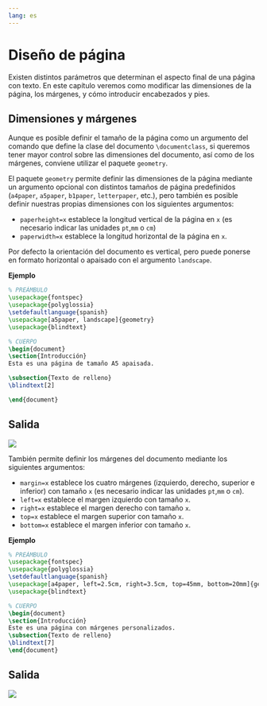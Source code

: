 ```yaml
---
lang: es
---
```


# Diseño de página

Existen distintos parámetros que determinan el aspecto final de una página con texto. En este capítulo veremos como modificar las dimensiones de la página, los márgenes, y cómo introducir encabezados y pies.

## Dimensiones y márgenes

Aunque es posible definir el tamaño de la página como un argumento del comando que define la clase del documento `\documentclass`, si queremos tener mayor control sobre las dimensiones del documento, así como de los márgenes, conviene utilizar el paquete `geometry`.

El paquete `geometry` permite definir las dimensiones de la página mediante un argumento opcional con distintos tamaños de página predefinidos (`a4paper`, `a5paper`, `b1paper`, `letterpaper`, etc.), pero también es posible definir nuestras propias dimensiones con los siguientes argumentos:

- `paperheight=x` establece la longitud vertical de la página en `x` (es necesario indicar las unidades `pt`,`mm` o `cm`)
- `paperwidth=x` establece la longitud horizontal de la página en `x`.

Por defecto la orientación del documento es vertical, pero puede ponerse en formato horizontal o apaisado con el argumento `landscape`.

**Ejemplo**

```latex
% PREÁMBULO
\usepackage{fontspec}
\usepackage{polyglossia}
\setdefaultlanguage{spanish}
\usepackage[a5paper, landscape]{geometry}
\usepackage{blindtext}

% CUERPO
\begin{document}
\section{Introducción}
Esta es una página de tamaño A5 apaisada.

\subsection{Texto de relleno}
\blindtext[2]

\end{document}
```

:::{.callout-note collapse="true" icon=false}
## Salida
![](img/dise%C3%B1o-pagina/pagina-a5-apaisada.png)
:::

También permite definir los márgenes del documento mediante los siguientes argumentos:

- `margin=x` establece los cuatro márgenes (izquierdo, derecho, superior e inferior) con tamaño `x` (es necesario indicar las unidades `pt`,`mm` o `cm`).
- `left=x` establece el margen izquierdo con tamaño `x`.
- `right=x` establece el margen derecho con tamaño `x`.
- `top=x` establece el margen superior con tamaño `x`.
- `bottom=x` establece el margen inferior con tamaño `x`.


**Ejemplo**

```latex
% PREÁMBULO
\usepackage{fontspec}
\usepackage{polyglossia}
\setdefaultlanguage{spanish}
\usepackage[a4paper, left=2.5cm, right=3.5cm, top=45mm, bottom=20mm]{geometry}
\usepackage{blindtext}

% CUERPO
\begin{document}
\section{Introducción}
Este es una página con márgenes personalizados.
\subsection{Texto de relleno}
\blindtext[7]
\end{document}
```

:::{.callout-note collapse="true" icon=false}
## Salida
![](img/dise%C3%B1o-pagina/pagina-margenes-personalizados.png)
:::

